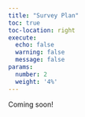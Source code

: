 ```yaml
---
title: "Survey Plan"
toc: true
toc-location: right
execute:
  echo: false
  warning: false
  message: false
params:
  number: 2
  weight: '4%'
---
```


Coming soon!